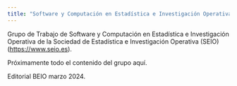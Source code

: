 ```yaml
---
title: "Software y Computación en Estadística e Investigación Operativa"
---
```


Grupo de Trabajo de Software y Computación en Estadística e Investigación Operativa de la Sociedad de Estadística e Investigación Operativa (SEIO) (<https://www.seio.es>).

Próximamente todo el contenido del grupo aquí.

Editorial BEIO marzo 2024.